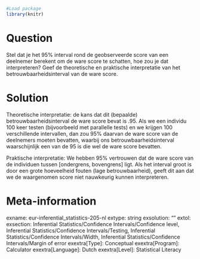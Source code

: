 ```r
#Load package
library(knitr)
```

Question
========
Stel dat je het 95% interval rond de geobserveerde score van een deelnemer berekent om de ware score te schatten, hoe zou je dat interpreteren? Geef de theoretische en praktische interpretatie van het betrouwbaarheidsinterval van de ware score.


Solution
========
Theoretische interpretatie: de kans dat dit (bepaalde) betrouwbaarheidsinterval de ware score bevat is .95. Als we een individu 100 keer testen (bijvoorbeeld met parallelle tests) en we krijgen 100 verschillende intervallen, dan zou 95% daarvan de ware score van de deelnemers moeten bevatten, waarbij ons betrouwbaarheidsinterval waarschijnlijk een van de 95 is die wel de ware score bevatten.

Praktische interpretatie: We hebben 95% vertrouwen dat de ware score van de individuen tussen [ondergrens, bovengrens] ligt. Als het interval groot is door een grote hoeveelheid fouten (lage betrouwbaarheid), geeft dit aan dat we de waargenomen score niet nauwkeurig kunnen interpreteren.

Meta-information
================
exname: eur-inferential_statistics-205-nl
extype: string
exsolution: ""
extol: 
exsection: Inferential Statistics/Confidence Intervals/Confidence level, Inferential Statistics/Confidence Intervals/Testing, Inferential Statistics/Confidence Intervals/Width, Inferential Statistics/Confidence Intervals/Margin of error
exextra[Type]: Conceptual
exextra[Program]: Calculator
exextra[Language]: Dutch
exextra[Level]: Statistical Literacy
